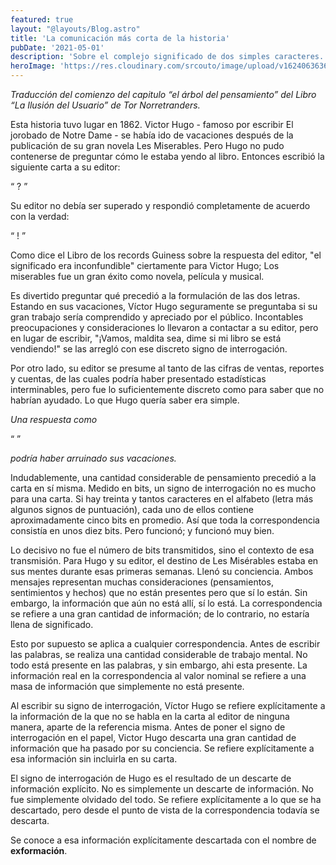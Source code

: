 ```yaml
---
featured: true
layout: "@layouts/Blog.astro"
title: 'La comunicación más corta de la historia'
pubDate: '2021-05-01'
description: 'Sobre el complejo significado de dos simples caracteres.'
heroImage: 'https://res.cloudinary.com/srcouto/image/upload/v1624063636/Next-srcouto/la-comunicacion-mas-corta-de-la-historia/banner.png'
---
```


_Traducción del comienzo del capitulo “el árbol del pensamiento” del Libro “La Ilusión del Usuario” de Tor Norretranders._

Esta historia tuvo lugar en 1862. Victor Hugo - famoso por escribir El jorobado de Notre Dame - se había ido de vacaciones después de la publicación de su gran novela Les Miserables. Pero Hugo no pudo contenerse de preguntar cómo le estaba yendo al libro. Entonces escribió la siguiente carta a su editor:

“ ? ”

Su editor no debía ser superado y respondió completamente de acuerdo con la verdad:

“ ! ”

Como dice el Libro de los records Guiness sobre la respuesta del editor, "el significado era inconfundible" ciertamente para Victor Hugo; Los miserables fue un gran éxito como novela, película y musical.

Es divertido preguntar qué precedió a la formulación de las dos letras. Estando en sus vacaciones, Víctor Hugo seguramente se preguntaba si su gran trabajo sería comprendido y apreciado por el público. Incontables preocupaciones y consideraciones lo llevaron a contactar a su editor, pero en lugar de escribir, "¡Vamos, maldita sea, dime si mi libro se está vendiendo!" se las arregló con ese discreto signo de interrogación.

Por otro lado, su editor se presume al tanto de las cifras de ventas, reportes y cuentas, de las cuales podría haber presentado estadísticas interminables, pero fue lo suficientemente discreto como para saber que no habrían ayudado. Lo que Hugo quería saber era simple.

_Una respuesta como_

“ ”

_podría haber arruinado sus vacaciones._

Indudablemente, una cantidad considerable de pensamiento precedió a la carta en sí misma. Medido en bits, un signo de interrogación no es mucho para una carta. Si hay treinta y tantos caracteres en el alfabeto (letra más algunos signos de puntuación), cada uno de ellos contiene aproximadamente cinco bits en promedio. Así que toda la correspondencia consistía en unos diez bits. Pero funcionó; y funcionó muy bien.

Lo decisivo no fue el número de bits transmitidos, sino el contexto de esa transmisión. Para Hugo y su editor, el destino de Les Misérables estaba en sus mentes durante esas primeras semanas. Llenó su conciencia. Ambos mensajes representan muchas consideraciones (pensamientos, sentimientos y hechos) que no están presentes pero que sí lo están. Sin embargo, la información que aún no está allí, sí lo está. La correspondencia se refiere a una gran cantidad de información; de lo contrario, no estaría llena de significado.

Esto por supuesto se aplica a cualquier correspondencia. Antes de escribir las palabras, se realiza una cantidad considerable de trabajo mental. No todo está presente en las palabras, y sin embargo, ahi esta presente. La información real en la correspondencia al valor nominal se refiere a una masa de información que simplemente no está presente.

Al escribir su signo de interrogación, Víctor Hugo se refiere explícitamente a la información de la que no se habla en la carta al editor de ninguna manera, aparte de la referencia misma. Antes de poner el signo de interrogación en el papel, Victor Hugo descarta una gran cantidad de información que ha pasado por su conciencia. Se refiere explícitamente a esa información sin incluirla en su carta.

El signo de interrogación de Hugo es el resultado de un descarte de información explícito. No es simplemente un descarte de información. No fue simplemente olvidado del todo. Se refiere explícitamente a lo que se ha descartado, pero desde el punto de vista de la correspondencia todavía se descarta.

Se conoce a esa información explícitamente descartada con el nombre de **exformación**.

